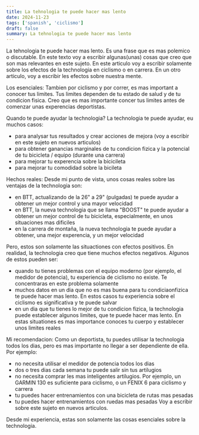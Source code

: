 ```yaml
---
title: La tehnologia te puede hacer mas lento
date: 2024-11-23
tags: ['spanish', 'ciclismo']
draft: false
summary: La tehnologia te puede hacer mas lento
---
```


La tehnologia te puede hacer mas lento. Es una frase que es mas polemico o discutable. En este texto voy a escribir algunas(unas) cosas que creo que son mas relevantes en este sujeto.
En este articulo voy a escribir solamente sobre los efectos de la technologia en ciclismo o en carrera.
En un otro articulo, voy a escribir les efectos sobre nuestra mente.

Los esenciales:
Tambien por ciclismo y por correr, es mas important a conocer tus limites. Tus limites dependen de tu estado de salud y de tu condicion fisica. Creo que es mas importante concer tus limites antes de comenzar unas experencias deportistas.

Quando te puede ayudar la technologia?
La technologia te puede ayudar, eu muchos casos:

- para analysar tus resultados y crear acciones de mejora (voy a escribir en este sujeto en nuevos articulos)
- para obtener ganancias marginales de tu condicion fizica y la potencial de tu bicicleta / equipo (durante una carrera)
- para mejorar tu experencia sobre la bicicileta
- para mejorar tu comodidad sobre la bicileta

Hechos reales:
Desde mi punto de vista, unos cosas reales sobre las ventajas de la technologia son:

- en BTT, actualizando de la 26" a 29" (pulgadas) te puede ayudar a obtener un mejor control y una mayor velocidad
- en BTT, la nueva technologia que se llama "BOOST" te puede ayudar a obtener un mejor control de tu bicicleta, especialmente, en unos situaciones mas dificiles
- en la carrera de montaña, la nueva technologia te puede ayudar a obtener, una mejor experencia, y un mejor velocidad

Pero, estos son solamente las situactiones con efectos positivos. En realidad, la technologia creo que tiene muchos efectos negativos.
Algunos de estos pueden ser:

- quando tu tienes problemas con el equipo moderno (por ejemplo, el medidor de potencia), tu experiencia de ciclismo no existe. Te concentraras en este problema solamente
- muchos datos en un dia que no es mas buena para tu condiciaonfizica te puede hacer mas lento. En estos casos tu experiencia sobre el ciclismo es significativa y te puede salvar
- en un dia que tu tienes lo mejor de tu condicion fizica, la technologia puede establecer algunos limites, que te puede hacer mas lento. En estas situationes es mas importance conoces tu cuerpo y establecer unos limites reales

Mi recomendacion:
Como un deportista, tu puedes utilisar la technologia todos los dias, pero es mas importante no llegar a ser dependiente de ella.
Por ejemplo:

- no necesita utilisar el medidor de potencia todos los dias
- dos o tres dias cada semana tu puede salir sin tus artilugios
- no necesita comprar les mas inteligentes artilugios. Por ejemplo, un GARMIN 130 es suficiente para ciclismo, o un FENIX 6 para ciclismo y carrera
- tu puedes hacer entrenamientos con una bicicleta de rutas mas pesadas
- tu puedes hacer entrenamientos con ruedas mas pesadas
  Voy a escribir sobre este sujeto en nuevos articulos.

Desde mi experiencia, estas son solamente las cosas esenciales sobre la technologia.
